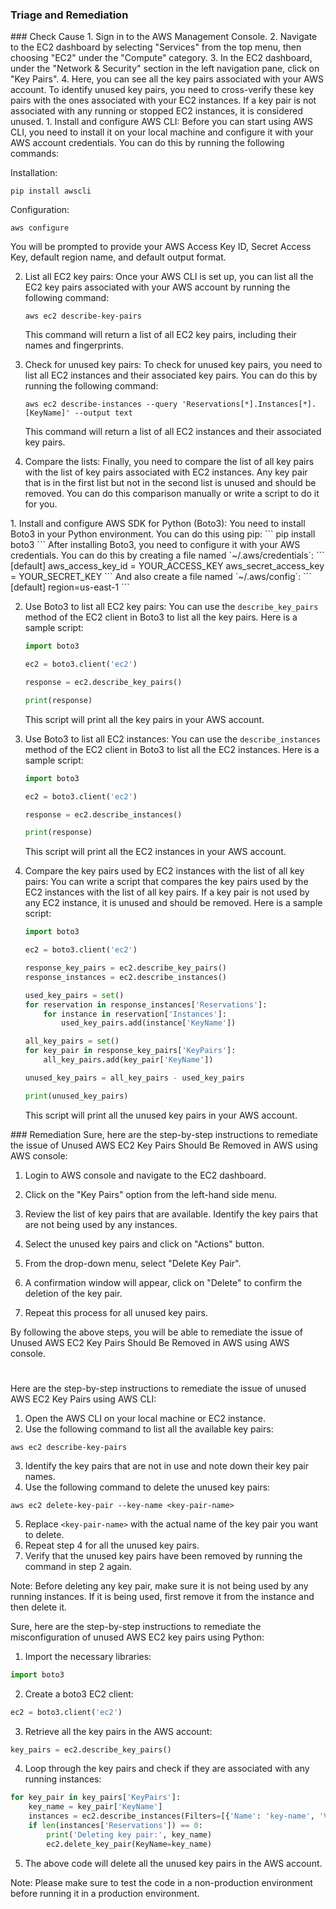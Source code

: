 
### Triage and Remediation
<Tabs>

<Tab title='Cause'>
### Check Cause
<AccordionGroup>
<Accordion title='Using Console' defaultOpen='true'>
1. Sign in to the AWS Management Console.
2. Navigate to the EC2 dashboard by selecting "Services" from the top menu, then choosing "EC2" under the "Compute" category.
3. In the EC2 dashboard, under the "Network & Security" section in the left navigation pane, click on "Key Pairs".
4. Here, you can see all the key pairs associated with your AWS account. To identify unused key pairs, you need to cross-verify these key pairs with the ones associated with your EC2 instances. If a key pair is not associated with any running or stopped EC2 instances, it is considered unused.
</Accordion>

<Accordion title='Using CLI'>
1. Install and configure AWS CLI: Before you can start using AWS CLI, you need to install it on your local machine and configure it with your AWS account credentials. You can do this by running the following commands:

   Installation:
   ```
   pip install awscli
   ```
   Configuration:
   ```
   aws configure
   ```
   You will be prompted to provide your AWS Access Key ID, Secret Access Key, default region name, and default output format.

2. List all EC2 key pairs: Once your AWS CLI is set up, you can list all the EC2 key pairs associated with your AWS account by running the following command:
   ```
   aws ec2 describe-key-pairs
   ```
   This command will return a list of all EC2 key pairs, including their names and fingerprints.

3. Check for unused key pairs: To check for unused key pairs, you need to list all EC2 instances and their associated key pairs. You can do this by running the following command:
   ```
   aws ec2 describe-instances --query 'Reservations[*].Instances[*].[KeyName]' --output text
   ```
   This command will return a list of all EC2 instances and their associated key pairs.

4. Compare the lists: Finally, you need to compare the list of all key pairs with the list of key pairs associated with EC2 instances. Any key pair that is in the first list but not in the second list is unused and should be removed. You can do this comparison manually or write a script to do it for you.
</Accordion>

<Accordion title='Using Python'>
1. Install and configure AWS SDK for Python (Boto3):
   You need to install Boto3 in your Python environment. You can do this using pip:
   ```
   pip install boto3
   ```
   After installing Boto3, you need to configure it with your AWS credentials. You can do this by creating a file named `~/.aws/credentials`:
   ```
   [default]
   aws_access_key_id = YOUR_ACCESS_KEY
   aws_secret_access_key = YOUR_SECRET_KEY
   ```
   And also create a file named `~/.aws/config`:
   ```
   [default]
   region=us-east-1
   ```

2. Use Boto3 to list all EC2 key pairs:
   You can use the `describe_key_pairs` method of the EC2 client in Boto3 to list all the key pairs. Here is a sample script:
   ```python
   import boto3

   ec2 = boto3.client('ec2')

   response = ec2.describe_key_pairs()

   print(response)
   ```
   This script will print all the key pairs in your AWS account.

3. Use Boto3 to list all EC2 instances:
   You can use the `describe_instances` method of the EC2 client in Boto3 to list all the EC2 instances. Here is a sample script:
   ```python
   import boto3

   ec2 = boto3.client('ec2')

   response = ec2.describe_instances()

   print(response)
   ```
   This script will print all the EC2 instances in your AWS account.

4. Compare the key pairs used by EC2 instances with the list of all key pairs:
   You can write a script that compares the key pairs used by the EC2 instances with the list of all key pairs. If a key pair is not used by any EC2 instance, it is unused and should be removed. Here is a sample script:
   ```python
   import boto3

   ec2 = boto3.client('ec2')

   response_key_pairs = ec2.describe_key_pairs()
   response_instances = ec2.describe_instances()

   used_key_pairs = set()
   for reservation in response_instances['Reservations']:
       for instance in reservation['Instances']:
           used_key_pairs.add(instance['KeyName'])

   all_key_pairs = set()
   for key_pair in response_key_pairs['KeyPairs']:
       all_key_pairs.add(key_pair['KeyName'])

   unused_key_pairs = all_key_pairs - used_key_pairs

   print(unused_key_pairs)
   ```
   This script will print all the unused key pairs in your AWS account.
</Accordion>

</AccordionGroup>
</Tab>
<Tab title='Remediation'>
### Remediation

<AccordionGroup>
<Accordion title='Using Console' defaultOpen='true'>
Sure, here are the step-by-step instructions to remediate the issue of Unused AWS EC2 Key Pairs Should Be Removed in AWS using AWS console:

1. Login to AWS console and navigate to the EC2 dashboard.

2. Click on the "Key Pairs" option from the left-hand side menu.

3. Review the list of key pairs that are available. Identify the key pairs that are not being used by any instances.

4. Select the unused key pairs and click on "Actions" button.

5. From the drop-down menu, select "Delete Key Pair".

6. A confirmation window will appear, click on "Delete" to confirm the deletion of the key pair.

7. Repeat this process for all unused key pairs.

By following the above steps, you will be able to remediate the issue of Unused AWS EC2 Key Pairs Should Be Removed in AWS using AWS console.

#
</Accordion>

<Accordion title='Using CLI'>
Here are the step-by-step instructions to remediate the issue of unused AWS EC2 Key Pairs using AWS CLI:

1. Open the AWS CLI on your local machine or EC2 instance.
2. Use the following command to list all the available key pairs:

```
aws ec2 describe-key-pairs
```

3. Identify the key pairs that are not in use and note down their key pair names.
4. Use the following command to delete the unused key pairs:

```
aws ec2 delete-key-pair --key-name <key-pair-name>
```

5. Replace `<key-pair-name>` with the actual name of the key pair you want to delete.
6. Repeat step 4 for all the unused key pairs.
7. Verify that the unused key pairs have been removed by running the command in step 2 again.

Note: Before deleting any key pair, make sure it is not being used by any running instances. If it is being used, first remove it from the instance and then delete it.
</Accordion>

<Accordion title='Using Python'>
Sure, here are the step-by-step instructions to remediate the misconfiguration of unused AWS EC2 key pairs using Python:

1. Import the necessary libraries:

```python
import boto3
```

2. Create a boto3 EC2 client:

```python
ec2 = boto3.client('ec2')
```

3. Retrieve all the key pairs in the AWS account:

```python
key_pairs = ec2.describe_key_pairs()
```

4. Loop through the key pairs and check if they are associated with any running instances:

```python
for key_pair in key_pairs['KeyPairs']:
    key_name = key_pair['KeyName']
    instances = ec2.describe_instances(Filters=[{'Name': 'key-name', 'Values': [key_name]}])
    if len(instances['Reservations']) == 0:
        print('Deleting key pair:', key_name)
        ec2.delete_key_pair(KeyName=key_name)
```

5. The above code will delete all the unused key pairs in the AWS account.

Note: Please make sure to test the code in a non-production environment before running it in a production environment.
</Accordion>

</AccordionGroup>
</Tab>
</Tabs>
